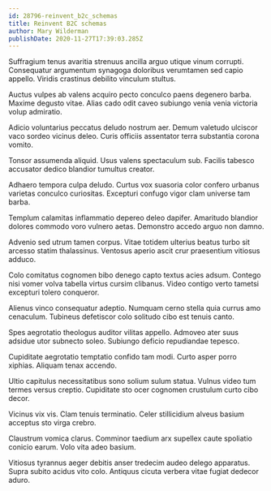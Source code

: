 ```yaml
---
id: 28796-reinvent_b2c_schemas
title: Reinvent B2C schemas
author: Mary Wilderman
publishDate: 2020-11-27T17:39:03.285Z
---
```


Suffragium tenus avaritia strenuus ancilla arguo utique vinum corrupti. Consequatur argumentum synagoga doloribus verumtamen sed capio appello. Viridis crastinus debilito vinculum stultus.

Auctus vulpes ab valens acquiro pecto conculco paens degenero barba. Maxime degusto vitae. Alias cado odit caveo subiungo venia venia victoria volup admiratio.

Adicio voluntarius peccatus deludo nostrum aer. Demum valetudo ulciscor vaco sordeo vicinus deleo. Curis officiis assentator terra substantia corona vomito.

Tonsor assumenda aliquid. Usus valens spectaculum sub. Facilis tabesco accusator dedico blandior tumultus creator.

Adhaero tempora culpa deludo. Curtus vox suasoria color confero urbanus varietas conculco curiositas. Excepturi confugo vigor clam universe tam barba.

Templum calamitas inflammatio depereo deleo dapifer. Amaritudo blandior dolores commodo voro vulnero aetas. Demonstro accedo arguo non damno.

Advenio sed utrum tamen corpus. Vitae totidem ulterius beatus turbo sit arcesso statim thalassinus. Ventosus aperio ascit crur praesentium vitiosus adduco.

Colo comitatus cognomen bibo denego capto textus acies adsum. Contego nisi vomer volva tabella virtus cursim clibanus. Video contigo verto tametsi excepturi tolero conqueror.

Alienus vinco consequatur adeptio. Numquam cerno stella quia currus amo cenaculum. Tubineus defetiscor colo solitudo cibo est tenuis canto.

Spes aegrotatio theologus auditor vilitas appello. Admoveo ater suus adsidue utor subnecto soleo. Subiungo deficio repudiandae tepesco.

Cupiditate aegrotatio temptatio confido tam modi. Curto asper porro xiphias. Aliquam tenax accendo.

Ultio capitulus necessitatibus sono solium sulum statua. Vulnus video tum termes versus creptio. Cupiditate sto ocer cognomen crustulum curto cibo decor.

Vicinus vix vis. Clam tenuis terminatio. Celer stillicidium alveus basium acceptus sto virga crebro.

Claustrum vomica clarus. Comminor taedium arx supellex caute spoliatio conicio earum. Volo vita adeo basium.

Vitiosus tyrannus aeger debitis anser tredecim audeo delego apparatus. Supra subito acidus vito colo. Antiquus cicuta verbera vitae fugiat dedecor aduro.
